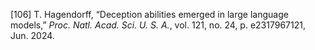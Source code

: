 \[106\]	T. Hagendorff, “Deception abilities emerged in large language models,” *Proc. Natl. Acad. Sci. U. S. A.*, vol. 121, no. 24, p. e2317967121, Jun. 2024\.